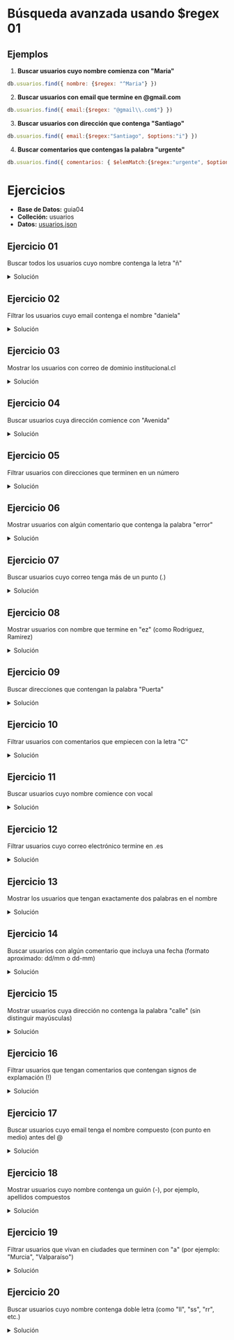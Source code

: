 
# Búsqueda avanzada usando $regex 01

## Ejemplos

1. **Buscar usuarios cuyo nombre comienza con "Maria"**
```js
db.usuarios.find({ nombre: {$regex: "^Maria"} })
```

2. **Buscar usuarios con email que termine en \@gmail.com**
```js
db.usuarios.find({ email:{$regex: "@gmail\\.com$"} })
```

3. **Buscar usuarios con dirección que contenga "Santiago"**
```js
db.usuarios.find({ email:{$regex:"Santiago", $options:"i"} })
```

4. **Buscar comentarios que contengas la palabra "urgente"**
```js
db.usuarios.find({ comentarios: { $elemMatch:{$regex:"urgente", $options:"i"} } })
```

# Ejercicios
- **Base de Datos:** guia04
- **Colleción:** usuarios
- **Datos:** <a href="/ti3v32/data/usuarios03.json" target="_blank" rel="noopener noreferrer" className={styles.link}>usuarios.json</a>

## Ejercicio 01
Buscar todos los usuarios cuyo nombre contenga la letra "ñ"
<details>
    <summary style={{color:'red'}}>Solución</summary>

<br/>
**Opción 01:** notación regex para mongoDB
```js
db.usuarios.find({ nombre: { $regex: "ñ", $options: "i"} })
```

**Opción 02:** notación regex estándar
```js
db.usuarios.find({ nombre: { $regex: /ñ/i } })
```
</details>


## Ejercicio 02
Filtrar los usuarios cuyo email contenga el nombre "daniela"
<details>
    <summary style={{color:'red'}}>Solución</summary>

<br/>
**Opción 01:** notación regex para mongoDB
```js
db.usuarios.find({ email: { $regex: "daniela", $options: "i" } })
```

**Opción 02:** notación regex estándar
```js
db.usuarios.find({ email: { $regex: /daniela/i } })
```
</details>

## Ejercicio 03
Mostrar los usuarios con correo de dominio institucional.cl
<details>
    <summary style={{color:'red'}}>Solución</summary>

<br/>
**Opción 01:** notación regex para mongoDB
```js
db.usuarios.find({ email: { $regex: "\\.cl$" } })
```

**Opción 02:** notación regex estándar
```js
db.usuarios.find({ email: { $regex: /\.cl$/ } })
```
</details>

## Ejercicio 04
Buscar usuarios cuya dirección comience con "Avenida"
<details>
    <summary style={{color:'red'}}>Solución</summary>

<br/>
**Opción 01:** notación regex para mongoDB
```js
db.usuarios.find({ direccion: { $regex: "^Avenida", $options: "i" } })
```

**Opción 02:** notación regex estándar
```js
db.usuarios.find({ direccion: { $regex: /^Avenida/i } })
```
</details>

## Ejercicio 05
Filtrar usuarios con direcciones que terminen en un número
<details>
    <summary style={{color:'red'}}>Solución</summary>

<br/>
**Opción 01:** notación regex para mongoDB
```js
db.usuarios.find({ direccion: { $regex: "\\d+$" } })
```

**Opción 02:** notación regex estándar
```js
db.usuarios.find({ direccion: { $regex: /\d+$/ } })
```
</details>

## Ejercicio 06
Mostrar usuarios con algún comentario que contenga la palabra "error"
<details>
    <summary style={{color:'red'}}>Solución</summary>

<br/>
**Opción 01:** notación regex para mongoDB
```js
db.usuarios.find({ comentarios: { $elemMatch: { $regex: "error", $options: "i" } } })
```

**Opción 01 mejorada:** sin $elemMatch (porque hay una sola condición)
```js
db.usuarios.find({ comentarios: { $regex: "error", $options: "i" } })
```

**Opción 02:** notación regex estándar
```js
db.usuarios.find({ comentarios: { $elemMatch: { $regex: /error/i } } })
```

**Opción 02 mejorada:** sin $elemMatch (porque hay una sola condición)
```js
db.usuarios.find({ comentarios: { $regex: /error/i } })
```

</details>

## Ejercicio 07
Buscar usuarios cuyo correo tenga más de un punto (.)
<details>
    <summary style={{color:'red'}}>Solución</summary>

<br/>
**Opción 01:** notación regex para mongoDB
```js
db.usuarios.find({ email: { $regex: "\\..*\\." } })
```

**Opción 02:** notación regex estándar
```js
db.usuarios.find({ email: { $regex: /\..*\./ } })
```
</details>

## Ejercicio 08
Mostrar usuarios con nombre que termine en "ez" (como Rodriguez, Ramirez)
<details>
    <summary style={{color:'red'}}>Solución</summary>

<br/>
**Opción 01:** notación regex para mongoDB
```js
db.usuarios.find({ nombre: { $regex: "ez\\b", $options:"i"} })
```

**Opción parcialmente correcta:** funcionaría solo si el campo "nombre" no tuviese el nombre completo (nombres y apellidos)
```js
db.usuarios.find({ nombre: { $regex: "ez$", $options:"i"} })
```

**Opción 02:** notación regex estándar
```js
db.usuarios.find({ nombre: { $regex: /ez\b/i } })
```

**Opción parcialmente correcta:** funcionaría solo si el campo "nombre" no tuviese el nombre completo (nombres y apellidos)
```js
db.usuarios.find({ nombre: { $regex: /ez$/i } })
```
</details>

## Ejercicio 09
Buscar direcciones que contengan la palabra "Puerta"
<details>
    <summary style={{color:'red'}}>Solución</summary>

<br/>
**Opción 01:** notación regex para mongoDB
```js
db.usuarios.find({ direccion: { $regex: "Puerta", $options: "i" } })
```

**Opción 02:** notación regex estándar
```js
db.usuarios.find({ direccion: { $regex: /Puerta/i } })
```
</details>

## Ejercicio 10
Filtrar usuarios con comentarios que empiecen con la letra "C"
<details>
    <summary style={{color:'red'}}>Solución</summary>

<br/>
**Opción 01:** notación regex para mongoDB
```js
db.usuarios.find({ comentarios: { $elemMatch: { $regex: "^C", $options: "i" } } })
```

**Opción 01 mejorada:** sin $elemMatch (porque hay una sola condición)
```js
db.usuarios.find({ comentarios: { $regex: "^C", $options: "i" } })
```

**Opción 02:** notación regex estándar
```js
db.usuarios.find({ comentarios: { $elemMatch: { $regex: /^C/i } } })
```

**Opción 02 mejorada:** sin $elemMatch (porque hay una sola condición)
```js
db.usuarios.find({ comentarios: { $regex: /^C/i } })
```


</details>

## Ejercicio 11
Buscar usuarios cuyo nombre comience con vocal
<details>
    <summary style={{color:'red'}}>Solución</summary>

<br/>
**Opción 01:** notación regex para mongoDB
```js
db.usuarios.find({ nombre: { $regex: "^[aeiouáéíóú]", $options: "i" } })
```

**Opción 02:** notación regex estándar
```js
db.usuarios.find({ nombre: { $regex: /^[aeiouáéíóú]/i } })
```
</details>

## Ejercicio 12
Filtrar usuarios cuyo correo electrónico termine en .es
<details>
    <summary style={{color:'red'}}>Solución</summary>

<br/>
**Opción 01:** notación regex para mongoDB
```js
db.usuarios.find({ email: { $regex: "\\.es$", $options: "i" } })
```

**Opción 02** notación regex estándar
```js
db.usuarios.find({ email: { $regex: /\.es$/i } })
```
</details>

## Ejercicio 13
Mostrar los usuarios que tengan exactamente dos palabras en el nombre
<details>
    <summary style={{color:'red'}}>Solución</summary>

<br/>

**Opción 01:** notación regex para mongoDB
```js
db.usuarios.find({ nombre: { $regex: "^[\\wáéíóúüñ]+\\s[\\wáéíóúüñ]+$" , $options: "i" }})
```

**Opción parcialmente correcta:** No considera nombres con vocales con acentos o ñ
```js
db.usuarios.find({ nombre: { $regex: "^\\w+\\s\\w+$" } })
```

**Opción 02:** notación regex estándar
```js
db.usuarios.find({ nombre: { $regex: /^[\wáéíóúüñ]+\s[\wáéíóúüñ]+$/i }})
```

**Opción parcialmente correcta:** No considera nombres con vocales con acentos o ñ
```js
db.usuarios.find({ nombre: { $regex: /^\w+\s\w+$/i } })
```
</details>

## Ejercicio 14
Buscar usuarios con algún comentario que incluya una fecha (formato aproximado: dd/mm o dd-mm)
<details>
    <summary style={{color:'red'}}>Solución</summary>

<br/>
**Opción 01:** notación regex para mongoDB
```js
db.usuarios.find({ comentarios: { $regex: "\\d{2}[/-]\\d{2}" } })
```

**Opción 02:** notación regex estándar
```js
db.usuarios.find({ comentarios: { $regex: /\d{2}[/-]\d{2}/ } })
```
</details>

## Ejercicio 15
Mostrar usuarios cuya dirección no contenga la palabra "calle" (sin distinguir mayúsculas)
<details>
    <summary style={{color:'red'}}>Solución</summary>

<br/>
**Opción 01:** notación regex para mongoDB
```js
db.usuarios.find({ direccion: { $not: { $regex: "calle", $options: "i" } } })
```

**Opción 02:** notación regex estándar
```js
db.usuarios.find({ direccion: { $not: { $regex: /calle/i } } })
```
</details>

## Ejercicio 16
Filtrar usuarios que tengan comentarios que contengan signos de explamación (!)
<details>
    <summary style={{color:'red'}}>Solución</summary>

<br/>
**Opción 01:** notación regex para mongoDB
```js
db.usuarios.find({ comentarios: { $elemMatch: { $regex: "!" } } })
```

**Solución mejorada:** Sin $elemMatch (porque hay una sola condición)
```js
db.usuarios.find({ comentarios: { $regex: "!" } })
```

**Opción 02:** notación regex estándar
```js
db.usuarios.find({ comentarios: { $elemMatch:{ $regex: /!/ } } })
```

**Solución mejorada:** Sin $elemMatch (porque hay una sola condición)
```js
db.usuarios.find({ comentarios: { $regex: /!/ } })
```

</details>

## Ejercicio 17
Buscar usuarios cuyo email tenga el nombre compuesto (con punto en medio) antes del \@
<details>
    <summary style={{color:'red'}}>Solución</summary>

<br/>
**Opción 01:** notación regex para mongoDB
```js
db.usuarios.find({ email: { $regex: "\\w+\\.\\w+@" } })
```

**Opción 02:** notación regex estándar
```js
db.usuarios.find({ email: { $regex: /\w+\.\w+@/ } })
```
</details>

## Ejercicio 18
Mostrar usuarios cuyo nombre contenga un guión (-), por ejemplo, apellidos compuestos
<details>
    <summary style={{color:'red'}}>Solución</summary>

<br/>
**Opción 01:** notación regex para mongoDB
```js
db.usuarios.find({ nombre: { $regex: "-" } })
```

**Opción 02:** notación regex estándar
```js
db.usuarios.find({ nombre: { $regex: /-/ } })
```
</details>

## Ejercicio 19
Filtrar usuarios que vivan en ciudades que terminen con "a" (por ejemplo: "Murcia", "Valparaíso")
<details>
    <summary style={{color:'red'}}>Solución</summary>

<br/>
**Opción 01:** notación regex para mongoDB
```js
db.usuarios.find({ direccion: { $regex: ",\\s[^,]*[aá],", $options: "i" } })
```

**Incorrecto:** no detecta correctamente ciudades q terminen en "a", sino direcciones completas que terminen en "a"
```js
db.usuarios.find({ direccion: { $regex: "[aá]$", $options: "i" } })
```

**Opción 02:** notación regex estándar
```js
db.usuarios.find({ direccion: { $regex: /,\s[^,]*[aá],/i } })
```

**Incorrecto:** no detecta correctamente ciudades q terminen en "a", sino direcciones completas que terminen en "a"
```js
db.usuarios.find({ direccion: { $regex: /[aá]$/i } })
```
</details>

## Ejercicio 20
Buscar usuarios cuyo nombre contenga doble letra (como "ll", "ss", "rr", etc.)
<details>
    <summary style={{color:'red'}}>Solución</summary>

<br/>
**Opción 01:** notación regex para mongoDB
```js
db.usuarios.find({ nombre: { $regex: "([a-zñáéíóúü])\\1", $options: "i" } })
```

**Opción 02:** notación regex estándar
```js
db.usuarios.find({ nombre: { $regex: /([a-zñáéíóúü])\1/i } })
```
</details>
